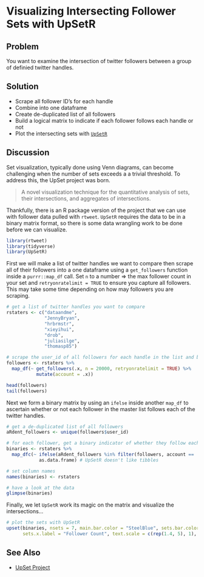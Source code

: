 # Visualizing Intersecting Follower Sets with UpSetR

## Problem

You want to examine the intersection of twitter followers between a group of definied twitter handles.

## Solution

- Scrape all follower ID's for each handle
- Combine into one dataframe
- Create de-duplicated list of all followers
- Build a logical matrix to indicate if each follower follows each handle or not
- Plot the intersecting sets with [`UpSetR`](https://github.com/hms-dbmi/UpSetR)

## Discussion

Set visualization, typically done using Venn diagrams, can become challenging when the number of sets exceeds a a trivial threshold. To address this, the UpSet project was born. 

> A novel visualization technique for the quantitative analysis of sets, their intersections, and aggregates of intersections.

Thankfully, there is an R package version of the project that we can use with follower data pulled with `rtweet`. `UpSetR` requires the data to be in a binary matrix format, so there is some data wrangling work to be done before we can visualize.

```{r 22_lib, message=FALSE, warning=FALSE}
library(rtweet)
library(tidyverse)
library(UpSetR)
```

First we will make a list of twitter handles we want to compare then scrape all of their followers into a one dataframe using a `get_followers` function inside a `purrr::map_df` call. Set `n` to a number => the max follower count in your set and `retryonratelimit = TRUE` to ensure you capture all followers. This may take some time depending on how may followers you are scraping.

```{r 22_followers, message=FALSE, warning=FALSE, cache=TRUE}
# get a list of twitter handles you want to compare
rstaters <- c("dataandme", 
              "JennyBryan", 
              "hrbrmstr", 
              "xieyihui", 
              "drob", 
              "juliasilge", 
              "thomasp85")

# scrape the user_id of all followers for each handle in the list and bind into 1 dataframe
followers <- rstaters %>%
  map_df(~ get_followers(.x, n = 20000, retryonratelimit = TRUE) %>% 
           mutate(account = .x))

head(followers)
tail(followers)
```

Next we form a binary matrix by using an `ifelse` inside another `map_df` to ascertain whether or not each follower in the master list follows each of the twitter handles.

```{r 22_matrix, message=FALSE, warning=FALSE, cache=TRUE}
# get a de-duplicated list of all followers
aRdent_followers <- unique(followers$user_id)

# for each follower, get a binary indicator of whether they follow each tweeter or not and bind to one dataframe
binaries <- rstaters %>% 
  map_dfc(~ ifelse(aRdent_followers %in% filter(followers, account == .x)$user_id, 1, 0) %>% 
            as.data.frame) # UpSetR doesn't like tibbles

# set column names
names(binaries) <- rstaters

# have a look at the data
glimpse(binaries)
```

Finally, we let `UpSetR` work its magic on the matrix and visualize the intersections...

```{r 22_upset, message=FALSE, warning=FALSE, cache=TRUE, fig.width=10, fig.height=6}
# plot the sets with UpSetR
upset(binaries, nsets = 7, main.bar.color = "SteelBlue", sets.bar.color = "DarkCyan", 
      sets.x.label = "Follower Count", text.scale = c(rep(1.4, 5), 1), order.by = "freq")
```

## See Also

- [UpSet Project](http://caleydo.org/tools/upset/)